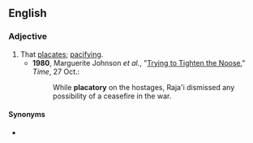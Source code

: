 ==English==

===Adjective===
{{en-adj}}

# That [[placate]]s; [[pacifying]].
#* '''1980''', Marguerite Johnson ''et al.'', "[http://www.time.com/time/magazine/article/0,9171,951577,00.html Trying to Tighten the Noose]," ''Time'', 27 Oct.:
#*: While '''placatory''' on the hostages, Raja'i dismissed any possibility of a ceasefire in the war.

====Synonyms====
* {{l|en|placative}}